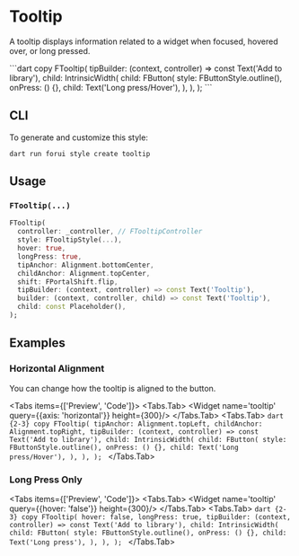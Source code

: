 
# Tooltip

A tooltip displays information related to a widget when focused, hovered over, or long pressed.

<LinkBadgeGroup>
    <LinkBadge label="API Reference" href="https://pub.dev/documentation/forui/latest/forui.widgets.tooltip/"/>
</LinkBadgeGroup>
<Tabs items={['Preview', 'Code']}>
  <Tabs.Tab>
    <Widget name='tooltip' height={300}/>
  </Tabs.Tab>
  <Tabs.Tab>
    ```dart copy
    FTooltip(
      tipBuilder: (context, controller) => const Text('Add to library'),
      child: IntrinsicWidth(
        child: FButton(
          style: FButtonStyle.outline(),
          onPress: () {},
          child: Text('Long press/Hover'),
        ),
      ),
    );
    ```
  </Tabs.Tab>
</Tabs>

## CLI

To generate and customize this style:

```shell copy
dart run forui style create tooltip 
```

## Usage

### `FTooltip(...)`

```dart copy
FTooltip(
  controller: _controller, // FTooltipController
  style: FTooltipStyle(...),
  hover: true,
  longPress: true,
  tipAnchor: Alignment.bottomCenter,
  childAnchor: Alignment.topCenter,
  shift: FPortalShift.flip,
  tipBuilder: (context, controller) => const Text('Tooltip'),
  builder: (context, controller, child) => const Text('Tooltip'),
  child: const Placeholder(),
);
```

## Examples

### Horizontal Alignment

You can change how the tooltip is aligned to the button.

<Tabs items={['Preview', 'Code']}>
  <Tabs.Tab>
    <Widget name='tooltip' query={{axis: 'horizontal'}} height={300}/>
  </Tabs.Tab>
  <Tabs.Tab>
    ```dart {2-3} copy
    FTooltip(
      tipAnchor: Alignment.topLeft,
      childAnchor: Alignment.topRight,
      tipBuilder: (context, controller) => const Text('Add to library'),
      child: IntrinsicWidth(
        child: FButton(
          style: FButtonStyle.outline(),
          onPress: () {},
          child: Text('Long press/Hover'),
        ),
      ),
    );
    ```
  </Tabs.Tab>
</Tabs>

### Long Press Only

<Tabs items={['Preview', 'Code']}>
  <Tabs.Tab>
    <Widget name='tooltip' query={{hover: 'false'}} height={300}/>
  </Tabs.Tab>
  <Tabs.Tab>
    ```dart {2-3} copy
    FTooltip(
      hover: false,
      longPress: true,
      tipBuilder: (context, controller) => const Text('Add to library'),
      child: IntrinsicWidth(
        child: FButton(
          style: FButtonStyle.outline(),
          onPress: () {},
          child: Text('Long press'),
        ),
      ),
    );
    ```
  </Tabs.Tab>
</Tabs>
